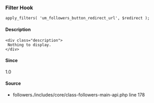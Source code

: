 
<UMBreadCrumb type="filter"/>

### Filter Hook    
    
```
apply_filters( 'um_followers_button_redirect_url', $redirect );
```

#### Description
    <div class="description">
     Nothing to display.
    </div>

#### Since
<div class="description">
1.0
</div>

#### Source
  - <Link href="https://github.com/ultimatemember/followers./tree/2.2.6/includes/core/class-followers-main-api.php#L178">followers./includes/core/class-followers-main-api.php</Link> <Link href="https://github.com/ultimatemember/followers./tree/2.2.6/includes/core/class-followers-main-api.php#L178">line 178</Link>

